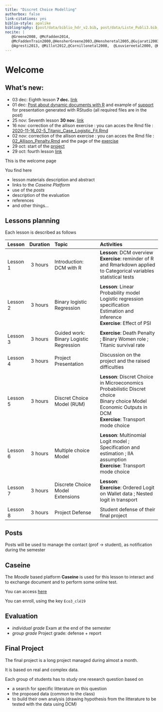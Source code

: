```yaml
---
title: "Discret Choice Modelling"
authorbox: false
link-citations: yes
biblio-style: apalike
bibliography: [post/data/biblio_hdr_v2.bib, post/data/Liste_Publi3.bib, post/data/biblio_SABD.bib]
nocite: |
   @Greene2008, @McFadden2014,
   @McFaddenTrain2000,@HensherGreene2003,@Hensheretal2005,@Gujarati2003
   @Agresti2013, @Millot2012,@Cornillonetal2008,  @Louviereetal2000, @HessDaly2014, @xie2015, @xie2016, @McFaddenTrain2000, @Train2009 
---
```


# Welcome {.tabset}


## What's new:

- 03 dec: Eighth lesson **7 dec.** [link](../post/2020-11-30-eighth-lesson) 
- 01 dec: [Post about dynamic documents with R](../post/2020-12-01-dynamic-documents-with-rmarkdown)  and example of [support](/Data-pdf/Dynamic_Doc/Exemple_RED_RMD.pdf)  for presentation generated with RStudio (all required files are in the post)
- 25 nov: Seventh lesson **30 nov.** [link](../post/2020-11-25-seventh-lesson) 
- 16 nov: correction of the allison exercise : you can acces the Rmd file : [2020-11-16_02-5_Titanic_Case_Logistic_Fit.Rmd](/Data-pdf/2020-11-16_02-5_Titanic_Case_Logistic_Fit.Rmd)
- 02 nov: correction of the allison exercise : you can acces the Rmd file : [02_Allison_Penalty.Rmd](/Data-pdf/2020-11-02-02_Allison_Penalty.Rmd)
and the page of the [exercise](../post/2020-11-02-02_Allison_Penalty) 
- 29 oct: start of the [project](../post/2020-11-02-project-2020) 
- 29 oct: fourth lesson [link](../post/2020-11-02-fourth-lesson-november-2020) 

This is the welcome page

You find here

- lesson materials description and abstract
- links to the *Caseine Platform*
- use of the *posts*
- description of the evaluation 
- references
- and other things...

## Lessons planning

Each lesson is described as follows

| Lesson      |  Duration | Topic  |   Activities |
|:------|:------:|:--------------------|:---------------------------|
| Lesson 1  | 3 hours | Introduction: DCM with R   |   **Lesson**: DCM overview <br>  **Exercise**: reminder of R and Rmarkdown applied to Categorical variables statistical tests |
|  |  |  |  |
| Lesson 2  | 3 hours | Binary logistic Regression   |   **Lesson**: Linear Probability model <br> Logistic regression specification <br> Estimation and inference <br>   **Exercise**: Effect of PSI |
|  |  |  |  |
| Lesson 3  | 3 hours | Guided work: Binary Logistic Regression   |   **Exercise**:  Death Penalty ; Binary Women role ; Titanic survival rate |
|  |  |  |  |
| Lesson 4  | 3 hours | Project Presentation |  Discussion on the project and the raised difficulties |
|  |  |  |  |
| Lesson 5  | 3 hours | Discret Choice Model (RUM)|  **Lesson**: Discret Choice in Microeconomics <br> Probabilistic Discret choice <br>  Binary choice Model <br> Economic Outputs in DCM <br> **Exercise**: Transport mode choice |
|  |  |  |  |
| Lesson 6  | 3 hours | Multiple choice Model |  **Lesson**: Multinomial Logit model ; Specification and estimation ; IIA assumption  <br> **Exercise**: Transport mode choice |
|  |  |  |  |
| Lesson 7  | 3 hours | Discrete Choice Model Extensions |  **Lesson**: <br> **Exercise**: Ordered Logit on Wallet data ; Nested logit in transport |
|  |  |  |  |
| Lesson 8  | 3 hours | Project Defense |  Student defense of their final project |

## Posts

Posts will be used to manage the contact (prof $\rightarrow$ student), as notification during the semester

## Caseine 

The *Moodle* based platform **Caseine** is used for this lesson to interact and to exchange document and to perform some online test.

You can access [here](https://moodle.caseine.org/course/view.php?id=346)

You can enroll, using the key `Eco3_clé19`


## Evaluation

- *individual grade* Exam at the end of the semester
- *group grade* Project grade: defense + report

## Final Project

The final project is a long project managed during almost a month.

It is based on real and complex data. 

Each group of students has to study one research question based on 

- a search for specific litterature on this question
- the proposed data (common to the class)
- to build their own analysis (drawing hypothesis from the litterature to be tested with the data using DCM)




